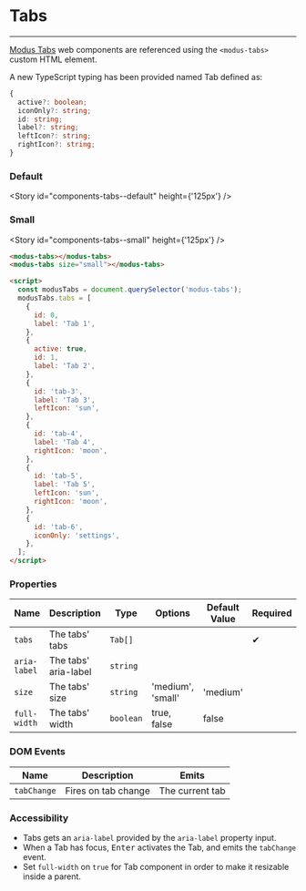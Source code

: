 
# Tabs

---

[Modus Tabs](https://modus.trimble.com/components/tabs/) web components are referenced using the `<modus-tabs>` custom HTML element.

A new TypeScript typing has been provided named Tab defined as:

```ts
{
  active?: boolean;
  iconOnly?: string;
  id: string;
  label?: string;
  leftIcon?: string;
  rightIcon?: string;
}
```

### Default

<Story id="components-tabs--default" height={'125px'} />

### Small

<Story id="components-tabs--small" height={'125px'} />

```html
<modus-tabs></modus-tabs>
<modus-tabs size="small"></modus-tabs>

<script>
  const modusTabs = document.querySelector('modus-tabs');
  modusTabs.tabs = [
    {
      id: 0,
      label: 'Tab 1',
    },
    {
      active: true,
      id: 1,
      label: 'Tab 2',
    },
    {
      id: 'tab-3',
      label: 'Tab 3',
      leftIcon: 'sun',
    },
    {
      id: 'tab-4',
      label: 'Tab 4',
      rightIcon: 'moon',
    },
    {
      id: 'tab-5',
      label: 'Tab 5',
      leftIcon: 'sun',
      rightIcon: 'moon',
    },
    {
      id: 'tab-6',
      iconOnly: 'settings',
    },
  ];
</script>
```

### Properties

| Name         | Description          | Type      | Options           | Default Value | Required |
| ------------ | -------------------- | --------- | ----------------- | ------------- | -------- |
| `tabs`       | The tabs' tabs       | `Tab[]`   |                   |               | ✔        |
| `aria-label` | The tabs' aria-label | `string`  |                   |               |          |
| `size`       | The tabs' size       | `string`  | 'medium', 'small' | 'medium'      |          |
| `full-width` | The tabs' width      | `boolean` | true, false       | false         |          |

### DOM Events

| Name        | Description         | Emits           |
| ----------- | ------------------- | --------------- |
| `tabChange` | Fires on tab change | The current tab |

### Accessibility

- Tabs gets an `aria-label` provided by the `aria-label` property input.
- When a Tab has focus, <kbd>Enter</kbd> activates the Tab, and emits the `tabChange` event.
- Set `full-width` on `true` for Tab component in order to make it resizable inside a parent.
